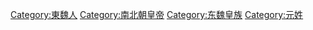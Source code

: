 [[Category:東魏人|Category:東魏人]]
[[Category:南北朝皇帝|Category:南北朝皇帝]]
[[Category:东魏皇族|Category:东魏皇族]]
[[Category:元姓|Category:元姓]]